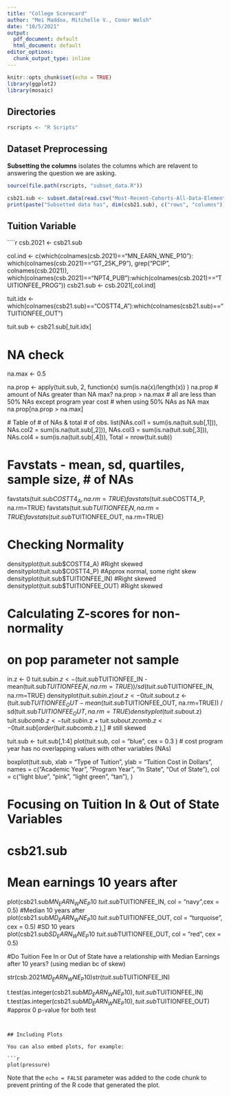 ```yaml
---
title: "College Scorecard"
author: "Mei Maddox, Mitchelle V., Conor Welsh"
date: "10/5/2021"
output:
  pdf_document: default
  html_document: default
editor_options: 
  chunk_output_type: inline
---
```


```r
knitr::opts_chunk$set(echo = TRUE)
library(ggplot2)
library(mosaic)
```

## Directories

```r
rscripts <- "R Scripts"
```

## Dataset Preprocessing

**Subsetting the columns** isolates the columns which are relavent to answering the question we are asking.

```r
source(file.path(rscripts, "subset_data.R"))

csb21.sub <- subset.data(read.csv("Most-Recent-Cohorts-All-Data-Elements.csv", na.strings = c("NA", "PrivacySuppressed")), seed=1234)
print(paste("Subsetted data has", dim(csb21.sub), c("rows", "columns")))
```

## Tuition Variable

````r
csb.2021 <- csb21.sub

col.ind <- c(which(colnames(csb.2021)=="MN_EARN_WNE_P10"):
which(colnames(csb.2021)=="GT_25K_P9"), grep("PCIP", colnames(csb.2021)), which(colnames(csb.2021)=="NPT4_PUB"):which(colnames(csb.2021)=="TUITIONFEE_PROG"))
csb21.sub <- csb.2021[,col.ind]

tuit.idx <- which(colnames(csb21.sub)=="COSTT4_A"):which(colnames(csb21.sub)=="TUITIONFEE_OUT")

tuit.sub <- csb21.sub[,tuit.idx]


# NA check
  na.max <- 0.5
  
  na.prop <- apply(tuit.sub, 2, function(x) sum(is.na(x)/length(x)) )
  na.prop
  # amount of NAs greater than NA max?
  na.prop > na.max
  # all are less than 50% NAs except program year cost   # when using 50% NAs as NA max
  na.prop[na.prop > na.max]
  
  # Table of # of NAs & total # of obs.
list(NAs.col1 = sum(is.na(tuit.sub[,1])), NAs.col2 = sum(is.na(tuit.sub[,2])), NAs.col3 = sum(is.na(tuit.sub[,3])), NAs.col4 = sum(is.na(tuit.sub[,4])), Total = nrow(tuit.sub))
  
# Favstats - mean, sd, quartiles, sample size, # of NAs
favstats(tuit.sub$COSTT4_A, na.rm=TRUE)
favstats(tuit.sub$COSTT4_P, na.rm=TRUE)
favstats(tuit.sub$TUITIONFEE_IN, na.rm=TRUE)
favstats(tuit.sub$TUITIONFEE_OUT, na.rm=TRUE)

# Checking Normality

densityplot(tuit.sub$COSTT4_A) #Right skewed
densityplot(tuit.sub$COSTT4_P) #Approx normal, some right skew
densityplot(tuit.sub$TUITIONFEE_IN) #Right skewed
densityplot(tuit.sub$TUITIONFEE_OUT) #Right skewed

# Calculating Z-scores for non-normality
# on pop parameter not sample

in.z <- 0
tuit.sub$in.z <- (tuit.sub$TUITIONFEE_IN - mean(tuit.sub$TUITIONFEE_IN, na.rm=TRUE)) / sd(tuit.sub$TUITIONFEE_IN, na.rm=TRUE)
densityplot(tuit.sub$in.z)
out.z <- 0
tuit.sub$out.z <- (tuit.sub$TUITIONFEE_OUT - mean(tuit.sub$TUITIONFEE_OUT, na.rm=TRUE)) / sd(tuit.sub$TUITIONFEE_OUT, na.rm=TRUE)
densityplot(tuit.sub$out.z)
tuit.sub$comb.z <- tuit.sub$in.z + tuit.sub$out.z
comb.z <- 0
tuit.sub[order(tuit.sub$comb.z ),]
# still skewed


tuit.sub <- tuit.sub[,1:4]
plot(tuit.sub, col = "blue", cex = 0.3 )
# cost program year has no overlapping values with other variables (NAs)

boxplot(tuit.sub, xlab = "Type of Tuition", ylab = "Tuition Cost in Dollars", names = c("Academic Year", "Program Year", "In State", "Out of State"), col = c("light blue", "pink ", "light green", "tan"), )

# Focusing on Tuition In & Out of State Variables
# csb21.sub
# Mean earnings 10 years after
plot(csb21.sub$MN_EARN_WNE_P10 ~ tuit.sub$TUITIONFEE_IN, col = "navy",cex = 0.5)
#Median 10 years after
plot(csb21.sub$MD_EARN_WNE_P10 ~ tuit.sub$TUITIONFEE_OUT, col = "turquoise", cex = 0.5)
#SD 10 years 
plot(csb21.sub$SD_EARN_WNE_P10 ~ tuit.sub$TUITIONFEE_OUT, col = "red", cex = 0.5)

#Do Tuition Fee In or Out of State have a relationship with Median Earnings after 10 years? (using median bc of skew)

str(csb.2021$MD_EARN_WNE_P10)
str(tuit.sub$TUITIONFEE_IN)

t.test(as.integer(csb21.sub$MD_EARN_WNE_P10), tuit.sub$TUITIONFEE_IN)
t.test(as.integer(csb21.sub$MD_EARN_WNE_P10), tuit.sub$TUITIONFEE_OUT)
#approx 0 p-value for both test
```


## Including Plots

You can also embed plots, for example:

```r

plot(pressure)
```

Note that the `echo = FALSE` parameter was added to the code chunk to prevent printing of the R code that generated the plot.

